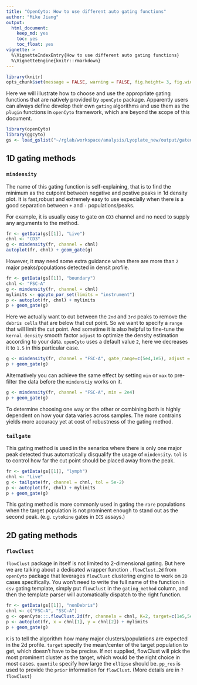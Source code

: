 ```yaml
---
title: "OpenCyto: How to use different auto gating functions"
author: "Mike Jiang"
output: 
  html_document: 
    keep_md: yes
    toc: yes
    toc_float: yes
vignette: >    
  %\VignetteIndexEntry{How to use different auto gating functions}    
  %\VignetteEngine{knitr::rmarkdown}
---
```


```r
library(knitr)
opts_chunk$set(message = FALSE, warning = FALSE, fig.height= 3, fig.width= 5)
```


Here we will illustrate how to choose and use the appropriate gating functions that are natively provided by `openCyto` package. Apparently users can always define develop their own `gating` algorithms and use them as the `plugin` functions in `openCyto` framework, which are beyond the scope of this document.


```r
library(openCyto)
library(ggcyto)
gs <- load_gslist("~/rglab/workspace/analysis/Lyoplate_new/output/gated_data/auto/gslist-bcell")
```
## 1D gating methods
### `mindensity`
The name of this gating function is self-explaining, that is to find the minimum as the cutpoint between negative and postive peaks in 1d density plot. It is fast,robust and extremely easy to use especially when there is a good separation between `+` and `-` populations/peaks.

For example, it is usually easy to gate on `CD3` channel and no need to supply any arguments to the method.

```r
fr <- getData(gs[[1]], "Live")
chnl <- "CD3"
g <- mindensity(fr, channel = chnl)
autoplot(fr, chnl) + geom_gate(g)
```

However, it may need some extra guidance when there are more than `2` major peaks/populations detected in densit profile.
```r
fr <- getData(gs[[1]], "boundary")
chnl <- "FSC-A"
g <- mindensity(fr, channel = chnl)
mylimits <- ggcyto_par_set(limits = "instrument")
p <- autoplot(fr, chnl) + mylimits
p + geom_gate(g)
```
Here we actually want to cut between the `2nd` and `3rd` peaks to remove the `debris cells` that are below that cut point. So we want to specify a `range` that will limit the cut point. And sometime it is also helpful to fine-tune the `kernal density`  smooth factor `adjust` to optimize the density estimation according to your data. `openCyto` uses a default value `2`, here we decreases it to `1.5` in this particular case.

```r
g <- mindensity(fr, channel = "FSC-A", gate_range=c(5e4,1e5), adjust = 1.5)
p + geom_gate(g)
```

Alternatively you can achieve the same effect by setting `min` or `max` to pre-filter the data before the `mindenstiy` works on it.
```r
g <- mindensity(fr, channel = "FSC-A", min = 2e4)
p + geom_gate(g)
```

To determine choosing one way or the other or combining both is highly dependent on how your data varies across samples. The more contrains yields more accuracy yet at cost of robustness of the gating method.


### `tailgate`
This gating method is used in the senarios where there is only one major peak detected thus automatically disqualify the usage of `mindensity`. `tol` is to control how far the cut point should be placed away from the peak. 

```r
fr <- getData(gs[[1]], "lymph")
chnl <- "Live"
g <- tailgate(fr, channel = chnl, tol = 5e-2)
p <- autoplot(fr, chnl) + mylimits
p + geom_gate(g)

```

This gating method is more commonly used in gating the `rare` populations when the target population is not prominent enough to stand out as the second peak. (e.g. `cytokine` gates in `ICS` assays.)

## 2D gating methods
### `flowClust`
`flowClust` package in itself is not limited to 2-dimensional gating. But here we are talking about a dedicated wrapper function `.flowClust.2d` from `openCyto` package that leverages `flowClust` clustering engine to work on `2D` cases specifically. You won't need to write the full name of the function in `csv` gating template, simply put `flowClust` in the `gating_method` column, and then the template parser will automatically dispatch to the right function.

```r
fr <- getData(gs[[1]], "nonDebris")
chnl <- c("FSC-A", "SSC-A")
g <- openCyto:::.flowClust.2d(fr, channels = chnl, K=2, target=c(1e5,5e4), quantile=0.95, pp_res = NULL)
p <- autoplot(fr, x = chnl[1], y = chnl[2]) + mylimits
p + geom_gate(g)

```

`K` is to tell the algorithm how many major clusters/populations are expected in the 2d profile. `target` specify the mean/center of the target population to get, which doesn't have to be precise. If not supplied, flowClust will pick the most prominent cluster as the target, which would be the right choice in most cases.
`quantile` specify how large the `ellipse` should be. `pp_res` is used to provide the `prior` information for `flowClust`. (More details are in `?flowClust`)


